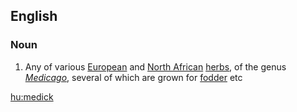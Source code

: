 ==English==

===Noun===
{{en-noun}}

# Any of various [[European]] and [[North African]] [[herb]]s, of the genus ''[[Medicago]]'', several of which are grown for [[fodder]] etc

[[hu:medick]]